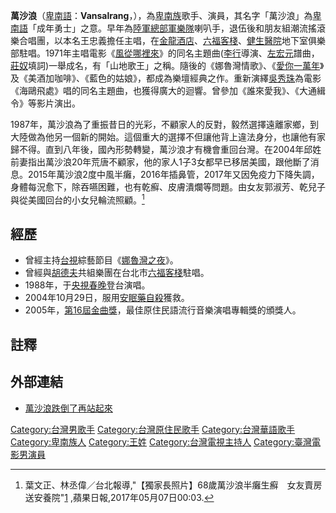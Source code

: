 '''萬沙浪'''（[[卑南語|卑南語]]：'''Vansalrang'''，{{bd|1949年|1月21日}}），為[[卑南族|卑南族]]歌手、演員，其名字「萬沙浪」為[[卑南語|卑南語]]「成年勇士」之意。早年為[[國防部陸軍司令部|陸軍總部]][[軍樂隊|軍樂隊]]喇叭手，退伍後和朋友組潮流搖滾樂合唱團，以本名王忠義擔任主唱，在[[金龍酒店|金龍酒店]]、[[六福客棧|六福客棧]]、[[健生醫院|健生醫院]]地下室俱樂部駐唱。1971年主唱電影《[[風從哪裡來|風從哪裡來]]》的同名主題曲([[李行|李行]]導演、[[左宏元|左宏元]]譜曲，[[莊奴|莊奴]]填詞)一舉成名，有「山地歌王」之稱。隨後的《娜魯灣情歌》、《[[愛你一萬年|愛你一萬年]]》及《美酒加咖啡》、《藍色的姑娘》，都成為樂壇經典之作。重新演繹[[吳秀珠|吳秀珠]]為電影《海鷗飛處》唱的同名主題曲，也獲得廣大的迴響。曾參加《誰來愛我》、《大通緝令》等影片演出。

1987年，萬沙浪為了重振昔日的光彩，不顧家人的反對，毅然選擇遠離家鄉，到大陸做為他另一個新的開始。這個重大的選擇不但讓他背上違法身分，也讓他有家歸不得。直到八年後，國內形勢轉變，萬沙浪才有機會重回台灣。在2004年邱姓前妻指出萬沙浪20年荒唐不顧家，他的家人1子3女都早已移居美國，跟他斷了消息。2015年萬沙浪2度中風半癱，2016年插鼻管，2017年又因免疫力下降失調，身體每況愈下，除吞嚥困難，也有乾癬、皮膚潰爛等問題。由女友郭淑芳、乾兒子與從美國回台的小女兒輪流照顧。<ref>葉文正、林丞偉／台北報導,"【獨家長照片】68歲萬沙浪半癱生癬　女友賣房送安養院"[http://www.appledaily.com.tw/realtimenews/article/entertainment/20170507/1113032/] {{Wayback|url=http://www.appledaily.com.tw/realtimenews/article/entertainment/20170507/1113032/ |date=20170612215851 }},蘋果日報,2017年05月07日00:03.</ref>

==經歷==
*曾經主持[[台視|台視]]綜藝節目《[[娜魯灣之夜|娜魯灣之夜]]》。
*曾經與[[胡德夫_(歌手)|胡德夫]]共組樂團在台北市[[六福客棧_(台北市飯店)|六福客棧]]駐唱。
*1988年，于[[1988年中国中央电视台春节联欢晚会|央視春晚]]登台演唱。
*2004年10月29日，服用[[安眠藥|安眠藥]][[自殺|自殺]]獲救。
*2005年，[[第16屆金曲獎|第16屆金曲獎]]，最佳原住民語流行音樂演唱專輯獎的頒獎人。

==註釋==
{{reflist}}

==外部連結==
* [http://www.libertytimes.com.tw/2004/new/jan/18/today-fshow1.htm 萬沙浪跌倒了再站起來] {{Wayback|url=http://www.libertytimes.com.tw/2004/new/jan/18/today-fshow1.htm |date=20121122052813 }}

{{DEFAULTSORT:Wan萬}}
[[Category:台灣男歌手|Category:台灣男歌手]]
[[Category:台灣原住民歌手|Category:台灣原住民歌手]]
[[Category:台灣華語歌手|Category:台灣華語歌手]]
[[Category:卑南族人|Category:卑南族人]]
[[Category:王姓|Category:王姓]]
[[Category:台灣電視主持人|Category:台灣電視主持人]]
[[Category:臺灣電影男演員|Category:臺灣電影男演員]]
